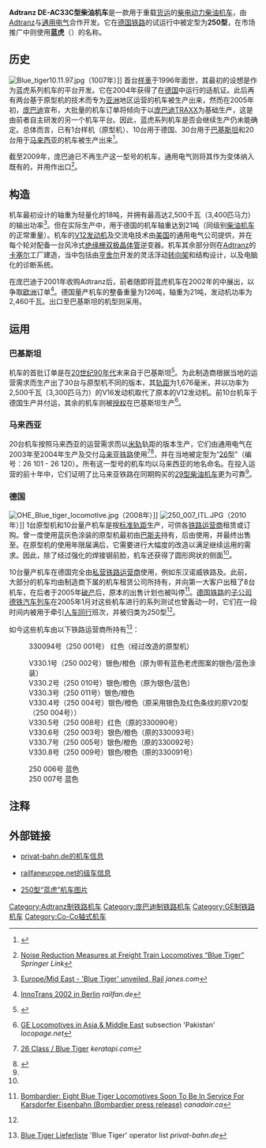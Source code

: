 {{noteTA
|G1=DE
|G2=Railway
|G3=Unit
|1=zh-tw:公司;zh-cn:运营商;
|2=zh-tw:車廠;    zh-cn:制造商;
|3=zh-cn:实现;    zh-tw:達成;
|4=zh-cn:从而;    zh-tw:進而;
|5=zh-cn:營運商;  zh-tw:鐵路公司;
}}

{{Infobox Locomotive
| name             =Adtranz DE-AC33C型柴油机车
| type = [[柴油机车|柴油机车]]
| image            = ADtranz DE-AC33C – Blue Tiger der OHE.jpg
| alt              = 
| caption          = 
| builder          = [[Adtranz|Adtranz]]（250 001号）、<br />[[庞巴迪运输|庞巴迪运输]]、[[通用电气|通用电气]]
| origin = {{GER}}
| ordernumber      = 
| serialnumber     = 
| buildmodel       = DE-AC33C
| builddate        =1996年–2004年
| totalproduction  = 61台
| aarwheels        = 
| uicclass         = Co'Co'
| gauge  = 1,676毫米（巴基斯坦）<br />1,000毫米（马来西亚）<br />1,435毫米（德国）
| wheeldiameter    = 
| wheelbase        = 
| length           = 23,410毫米
| width            = 
| height           = 
| axleload         = 21吨
| weight           = 126吨
| fuelcap          = 6,000升
| primemover       = [[V12发动机|V12发动机]]/{{link-de|V16发动机|V16 engine}}
| rpmrange         = 900转/分钟
| enginetype       = GE 7FDL16（巴基斯坦）<br />GE 7FDL12（德国）
| transmission     = [[柴电动力|柴电动力]]
| topspeed         = 120公里/小时
| poweroutput      = 2,460千瓦
| tractiveeffort   = 517千牛
| locobrakes       = [[空气制动|空气制动]]
| notes            =
}}

'''Adtranz DE-AC33C型柴油机车'''是一款用于重载[[货运|货运]]的[[柴电动力|柴电动力]][[柴油机车|柴油机车]]，由[[Adtranz|Adtranz]]与[[通用电气|通用电气]]合作开发。它在[[德国铁路|德国铁路]]的试运行中被定型为'''250型'''，在市场推广中则使用'''蓝虎'''（{{lang|en|Blue Tiger}}）的名称。

==历史==
[[File:Blue_tiger10.11.97.jpg|thumb]]（1007年）]]
首台[[原型_(工程)|样車]]于1996年面世，其最初的设想是作为蓝虎系列机车的平台开发。它在2004年获得了在[[德国|德国]]{{link-de|山地线路|Steilstrecke}}中运行的适航证。此后再有两台基于原型机的技术而专为[[亚洲|亚洲]]地区运营的机车被生产出来，然而在2005年初，[[庞巴迪|庞巴迪]]宣布，大批量的机车订单将倾向于以[[庞巴迪TRAXX|庞巴迪TRAXX]]为基础生产，这是由前者自主研发的另一个机车平台。因此，蓝虎系列机车是否会继续生产仍未能确定。总体而言，已有1台样机（原型机）、10台用于德国、30台用于[[巴基斯坦|巴基斯坦]]和20台用于[[马来西亚|马来西亚]]的机车被生产出来<ref name=EK-Verlag>{{de}}{{cite book|author=Dierk Lawrenz, Andreas Schütte|title=''Lokporträt Baureihe 250 "Blue Tiger" - Eisenbahn-Bildarchiv''|chapter= 42. |publisher=EK-Verlag|location=Freiburg|year= 2010|ISBN=978-3-88255-381-9}}</ref>。

截至2009年，庞巴迪已不再生产这一型号的机车，通用电气则将其作为变体纳入既有的{{link-de|通用电气进化系列机车|GE Evolution Series|进化系列机车}}，并用作出口<ref>{{en}}[http://www.springerlink.com/content/f865268175595q27/ Noise Reduction Measures at Freight Train Locomotives “Blue Tiger”] {{Wayback|url=http://www.springerlink.com/content/f865268175595q27/ |date=20190919024314 }}''Springer Link''</ref>。
{{clear|left}}

==构造==
机车最初设计的轴重为轻量化的18吨，并拥有最高达2,500千瓦（3,400匹马力）的输出功率<ref>{{en}}[http://www.janes.com/articles/Janes-Transport-Finance-96/Europe-Mid-East--Blue-Tiger-unveiled.html Europe/Mid East - 'Blue Tiger' unveiled, Rail] {{Wayback|url=http://www.janes.com/articles/Janes-Transport-Finance-96/Europe-Mid-East--Blue-Tiger-unveiled.html |date=20190919024314 }} ''janes.com''</ref>。但在实际生产中，用于德国的机车轴重达到21吨（同级别[[柴油机车|柴油机车]]的正常重量）。机车的[[V12发动机|V12发动机]]及交流电技术由[[美国|美国]]的通用电气公司提供，并在每个轮对配备一台风冷式[[绝缘栅双极晶体管|绝缘栅双极晶体管]]逆变器。机车其余部分则在[[Adtranz|Adtranz]]的[[卡塞尔|卡塞尔]]工厂建造，当中包括由[[亨舍尔|亨舍尔]]开发的灵活浮动[[转向架|转向架]]和结构设计，以及电脑化的诊断系统。

在庞巴迪于2001年收购Adtranz后，前者随即将蓝虎机车在2002年的{{link-de|柏林轨道交通技术展|InnoTrans}}中展出，以争取[[欧洲|欧洲]]订单<ref>{{en}}[http://www.railfan.de/nebahn/articles/innotrans2002.html InnoTrans 2002 in Berlin] {{Wayback|url=http://www.railfan.de/nebahn/articles/innotrans2002.html |date=20150301023437 }} ''railfan.de''</ref>。德国量产机车的整备重量为126吨，轴重为21吨，发动机功率为2,460千瓦。出口至巴基斯坦的机型则采用{{link-de|V16发动机|V16 engine}}。

==运用==
===巴基斯坦===
机车的首批订单是在[[20世纪90年代|20世纪90年代]]末来自于巴基斯坦<ref name="pak">{{en}}{{citation| url = http://www.highbeam.com/doc/1G1-19077907.html| title = Adtranz and GE Transportation Systems.(receives 30-locomotive Blue Tiger order, expect $1 billion in future orders)| journal = Railway Age| date = January 1997| access-date = 2014-02-19| archive-url = https://web.archive.org/web/20140611070905/http://www.highbeam.com/doc/1G1-19077907.html| archive-date = 2014-06-11| dead-url = yes}}</ref>。为此制造商根据当地的运营需求而生产出了30台与原型机不同的版本，其[[轨距|轨距]]为1,676毫米，并以功率为2,500千瓦（3,300匹马力）的V16发动机取代了原本的V12发动机。前10台机车于德国生产并付运，其余的机车则被[[特许权|授权]]在巴基斯坦生产<ref>{{en}}[http://www.locopage.net/asia-pics.htm GE Locomotives in Asia & Middle East] {{Wayback|url=http://www.locopage.net/asia-pics.htm |date=20130123111823 }} subsection 'Pakistan' ''locopage.net''</ref>。

===马来西亚===
{{main|馬來亞鐵道26型柴油機車}}
20台机车按照马来西亚的运营需求而以[[米轨|米轨]]轨距的版本生产，它们由通用电气在2003年至2004年生产及交付[[马来亚铁路|马来亚铁路]]使用<ref name="mal">{{en}}[http://www.keretapi.com/26class.html 26 Class / Blue Tiger] {{Wayback|url=http://www.keretapi.com/26class.html |date=20090324075407 }} ''keratapi.com''</ref><ref>{{en}}{{citation| url = http://www.highbeam.com/doc/1P1-70821228.html| title = KTM focuses on beefing up rail freight transport capacity| journal = Business Times (Malaysia)| date = 2003-01-06| access-date = 2014-02-19| archive-url = https://web.archive.org/web/20121025032909/http://www.highbeam.com/doc/1P1-70821228.html| archive-date = 2012-10-25| dead-url = yes}}</ref>，并在当地被定型为“[[馬來亞鐵道26型柴油機車|26型]]”（编号：26 101 - 26 120）。所有这一型号的机车均以马来西亚的地名命名。在投入运营的前十年中，它们证明了比马来亚铁路在同期购买的[[馬來亞鐵道29型柴油機車|29型柴油机车]]更为可靠<ref name="mal"/>。

===德国===
[[File:OHE_Blue_tiger_locomotive.jpg|thumb]]（2008年）]]
[[File:250_007_ITL.JPG|thumb]]（2010年）]]
1台原型机和10台量产机车是按[[标准轨距|标准轨距]]生产，可供各[[铁路运营商|铁路运营商]]租赁或订购。曾一度使用蓝灰色涂装的原型机最初由[[巴斯夫|巴斯夫]]持有，后由{{link-de|明登地方铁路|Mindener Kreisbahnen}}使用，并最终出售至{{link-de|东汉诺威铁路|Osthannoversche Eisenbahnen}}。在原型机的使用年限届满后，它需要进行大幅度的改造以满足继续运用的需求。因此，除了经过强化的焊接钢前脸，机车还获得了圆形网状的侧面<ref name=EK-Verlag/>。

10台量产机车在德国完全由[[私铁|私营铁路运营商]]使用，例如东汉诺威铁路及{{link-de|ITL铁路公司|ITL Eisenbahngesellschaft}}。此前，大部分的机车均由制造商下属的机车租赁公司所持有，并向第一大客户{{link-de|卡尔斯多夫铁路公司|Karsdorfer Eisenbahngesellschaft}}出租了8台机车，在后者于2005年[[破产|破产]]后，原本的出售计划也被叫停<ref name="can">{{en}}[http://canadair.ca/en/1_0/1_0_0_99_p.html Bombardier: Eight Blue Tiger Locomotives Soon To Be In Service For Karsdorfer Eisenbahn (Bombardier press release)] {{Wayback|url=http://canadair.ca/en/1_0/1_0_0_99_p.html |date=20190919024315 }} ''canadair.ca''</ref>。[[德国铁路|德国铁路]]的[[子公司|子公司]][[德铁汽车列车|德铁汽车列车]]在2005年1月对这些机车进行的系列测试也曾轰动一时，它们在一段时间内被用于牵引[[人车同行|人车同行]]班次，并被归类为250型<ref name=EK-Verlag/>。

如今这些机车由以下铁路运营商所持有<ref>{{de}}[http://www.privat-bahn.de/Blue_Tiger_Lieferliste.html Blue Tiger Lieferliste] {{Wayback|url=http://www.privat-bahn.de/Blue_Tiger_Lieferliste.html |date=20150924081915 }} 'Blue Tiger' operator list ''privat-bahn.de''</ref>：

;{{link-de|东汉诺威铁路|Osthannoversche Eisenbahnen}}
:330094号（250 001号） 红色（经过改造的原型机）

;{{link-de|哈维兰铁路|Havelländische Eisenbahn}}
:V330.1号（250 002号）银色/橙色（原为带有蓝色老虎图案的银色/蓝色涂装）
:V330.2号（250 010号）银色/橙色（原为银色/蓝色）
:V330.3号（250 011号）银色/橙色
:V330.4号（250 004号）银色/橙色（原{{link-de|明登地方铁路|Mindener Kreisbahnen}}采用银色及红色条纹的原V20型（250 004号））
:V330.5号（250 008号）红色（原{{link-de|东汉诺威铁路|Osthannoversche Eisenbahnen}}的330090号）
:V330.6号（250 003号）银色/橙色（原{{link-de|东汉诺威铁路|Osthannoversche Eisenbahnen}}的330093号）
:V330.7号（250 005号）银色/橙色（原{{link-de|东汉诺威铁路|Osthannoversche Eisenbahnen}}的330092号）
:V330.8号（250 009号）银色/橙色（原{{link-de|东汉诺威铁路|Osthannoversche Eisenbahnen}}的330091号）

;{{link-de|ITL铁路|ITL Eisenbahngesellschaft}}
:250 006号 蓝色
:250 007号 蓝色

==注释==
{{reflist}}

== 外部链接 ==
{{commons category|ADtranz DE-AC33C}}
* {{de}}[http://www.privat-bahn.de/Blue_Tiger.html privat-bahn.de的机车信息]{{Wayback|url=http://www.privat-bahn.de/Blue_Tiger.html |date=20150924081908 }}
* {{de}}[http://www.railfaneurope.net/pix/de/private/builder/Bombardier/Blue_Tiger/pix.html railfaneurope.net的级车信息]{{Wayback|url=http://www.railfaneurope.net/pix/de/private/builder/Bombardier/Blue_Tiger/pix.html |date=20150103153531 }}
* {{de}}[http://www.bahn-galerie.de/Diesellok/Blue_Tiger/BR_Blue_Tiger.htm 250型“蓝虎”机车图片]{{Wayback|url=http://www.bahn-galerie.de/Diesellok/Blue_Tiger/BR_Blue_Tiger.htm |date=20140226151516 }}

{{德国铁路机车车辆}}

{{DEFAULTSORT:ADtranz DE-AC33C}}
[[Category:Adtranz制铁路机车|Category:Adtranz制铁路机车]]
[[Category:庞巴迪制铁路机车|Category:庞巴迪制铁路机车]]
[[Category:GE制铁路机车|Category:GE制铁路机车]]
[[Category:Co-Co轴式机车|Category:Co-Co轴式机车]]